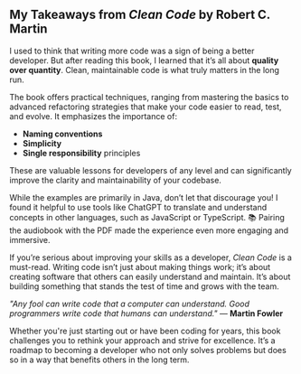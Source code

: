## My Takeaways from *Clean Code* by Robert C. Martin

I used to think that writing more code was a sign of being a better developer. But after reading this book, I learned that it’s all about **quality over quantity**. Clean, maintainable code is what truly matters in the long run.

The book offers practical techniques, ranging from mastering the basics to advanced refactoring strategies that make your code easier to read, test, and evolve. It emphasizes the importance of:

- **Naming conventions**
- **Simplicity**
- **Single responsibility** principles

These are valuable lessons for developers of any level and can significantly improve the clarity and maintainability of your codebase.

While the examples are primarily in Java, don’t let that discourage you! I found it helpful to use tools like ChatGPT to translate and understand concepts in other languages, such as JavaScript or TypeScript. 📚 Pairing the audiobook with the PDF made the experience even more engaging and immersive.

If you’re serious about improving your skills as a developer, *Clean Code* is a must-read. Writing code isn’t just about making things work; it’s about creating software that others can easily understand and maintain. It’s about building something that stands the test of time and grows with the team.

*"Any fool can write code that a computer can understand. Good programmers write code that humans can understand."* — **Martin Fowler**

Whether you're just starting out or have been coding for years, this book challenges you to rethink your approach and strive for excellence. It’s a roadmap to becoming a developer who not only solves problems but does so in a way that benefits others in the long term.
